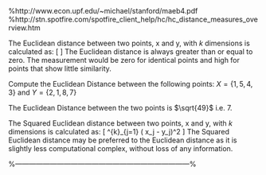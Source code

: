 

\author{Kevin O'Brien}
\title{Cluster Analysis - Distance Measures and Proximity Matrices}


%http://www.econ.upf.edu/~michael/stanford/maeb4.pdf
%http://stn.spotfire.com/spotfire_client_help/hc/hc_distance_measures_overview.htm
\newpage
\section{Euclidean Distance}
The Euclidean distance between two points, x and y, with $k$ dimensions is calculated as:
\[ \sqrt{ \sum^{k}_{j=1} ( x_j - y_j)^2 } \]
The Euclidean distance is always greater than or equal to zero. The measurement would be zero for identical points and high for points that show little similarity.

\subsection{Example}
Compute the Euclidean Distance between the following points:
$X = \{1,5,4,3\}$ and $Y = \{2,1,8,7\}$

\begin{center}
\begin{tabular}{|c|c|c|c|}
  \hline
$x_j$	&	$y_j$	&   $x_j - y_j$	&	$(x_j - y_j)^2$	\\ \hline
1	&	2	&	-1	&	1	\\
5	&	1	&	4	&	16	\\
4	&	8	&	-4	&	16	\\
3	&	7	&	-4	&	16	\\ \hline
	&		&		&	49	\\ \hline
\end{tabular}
\end{center}
The Euclidean Distance between the two points is $\sqrt{49}$ i.e. 7.

\subsection{Squared Euclidean Distance}
The Squared Euclidean distance between two points, x and y, with $k$ dimensions is calculated as:
\[ \sum^{k}_{j=1} ( x_j - y_j)^2  \]
The Squared Euclidean distance may be preferred to the Euclidean distance as it is slightly less computational complex, without loss of any information.

%---------------------------------------------------------------------------%
